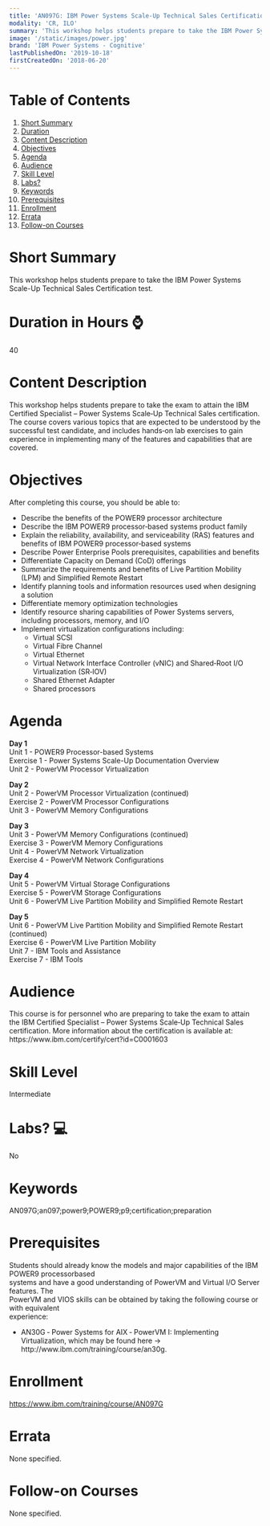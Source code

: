 ```yaml
---
title: 'AN097G: IBM Power Systems Scale-Up Technical Sales Certification Preparation Workshop'
modality: 'CR, ILO'
summary: 'This workshop helps students prepare to take the IBM Power Systems Scale-Up Technical Sales Certification test.'
image: '/static/images/power.jpg'
brand: 'IBM Power Systems - Cognitive'
lastPublishedOn: '2019-10-18'
firstCreatedOn: '2018-06-20'
---
```

# Table of Contents
1.  [Short Summary](#short-summary)
2.  [Duration](#duration-in-hours-)
3.  [Content Description](#content-description)
4.  [Objectives](#objectives)
5.  [Agenda](#agenda)
6.  [Audience](#audience)
7.  [Skill Level](#skill-level)
8.  [Labs?](#labs-)
9.  [Keywords](#keywords)
10. [Prerequisites](#prerequisites)
11. [Enrollment](#enrollment)
12. [Errata](#errata)
13. [Follow-on Courses](#follow-on-courses)

# Short Summary
This workshop helps students prepare to take the IBM Power Systems Scale-Up Technical Sales Certification test.

# Duration in Hours ⌚
40

# Content Description
<p>This workshop helps students prepare to take the exam to attain the IBM Certified Specialist &ndash; Power Systems Scale‐Up Technical Sales certification. The course covers various topics that are expected to be understood by the successful test candidate, and includes hands‐on lab exercises to gain experience in implementing many of the features and capabilities that are covered.</p>

# Objectives
<p>After completing this course, you should be able to:</p>

<ul>
	<li>Describe the benefits of the POWER9 processor architecture</li>
	<li>Describe the IBM POWER9 processor‐based systems product family</li>
	<li>Explain the reliability, availability, and serviceability (RAS) features and benefits of IBM POWER9 processor‐based systems</li>
	<li>Describe Power Enterprise Pools prerequisites, capabilities and benefits</li>
	<li>Differentiate Capacity on Demand (CoD) offerings</li>
	<li>Summarize the requirements and benefits of Live Partition Mobility (LPM) and Simplified Remote Restart</li>
	<li>Identify planning tools and information resources used when designing a solution</li>
	<li>Differentiate memory optimization technologies</li>
	<li>Identify resource sharing capabilities of Power Systems servers, including processors, memory, and I/O</li>
	<li>Implement virtualization configurations including:
	<ul>
		<li>Virtual SCSI</li>
		<li>Virtual Fibre Channel</li>
		<li>Virtual Ethernet</li>
		<li>Virtual Network Interface Controller (vNIC) and Shared‐Root I/O Virtualization (SR‐IOV)</li>
		<li>Shared Ethernet Adapter</li>
		<li>Shared processors</li>
	</ul>
	</li>
</ul>

# Agenda
<p><strong>Day 1</strong><br />Unit 1 - POWER9 Processor-based Systems<br />Exercise 1 - Power Systems Scale-Up Documentation Overview<br />Unit 2 - PowerVM Processor Virtualization</p><p><strong>Day 2</strong><br />Unit 2 - PowerVM Processor Virtualization (continued)<br />Exercise 2 - PowerVM Processor Configurations<br />Unit 3 - PowerVM Memory Configurations</p><p><strong>Day 3</strong><br />Unit 3 - PowerVM Memory Configurations (continued)<br />Exercise 3 - PowerVM Memory Configurations<br />Unit 4 - PowerVM Network Virtualization<br />Exercise 4 - PowerVM Network Configurations</p><p><strong>Day 4</strong><br />Unit 5 - PowerVM Virtual Storage Configurations<br />Exercise 5 - PowerVM Storage Configurations<br />Unit 6 - PowerVM Live Partition Mobility and Simplified Remote Restart</p><p><strong>Day 5</strong><br />Unit 6 - PowerVM Live Partition Mobility and Simplified Remote Restart (continued)<br />Exercise 6 - PowerVM Live Partition Mobility<br />Unit 7 - IBM Tools and Assistance<br />Exercise 7 - IBM Tools</p>

# Audience
<p>This course is for personnel who are preparing to take the exam to attain the IBM Certified Specialist &ndash; Power Systems Scale‐Up Technical Sales certification. More information about the certification is available at: https://www.ibm.com/certify/cert?id=C0001603</p>

# Skill Level
Intermediate

# Labs? 💻
No

# Keywords
AN097G;an097;power9;POWER9;p9;certification;preparation

# Prerequisites
<p>Students should already know the models and major capabilities of the IBM POWER9 processorbased<br />
systems and have a good understanding of PowerVM and Virtual I/O Server features. The<br />
PowerVM and VIOS skills can be obtained by taking the following course or with equivalent<br />
experience:</p>

<ul>
	<li>AN30G ‐ Power Systems for AIX ‐ PowerVM I: Implementing Virtualization, which may be found here -&gt; http://www.ibm.com/training/course/an30g.</li>
</ul>

# Enrollment
https://www.ibm.com/training/course/AN097G

# Errata
None specified.

# Follow-on Courses
None specified.

